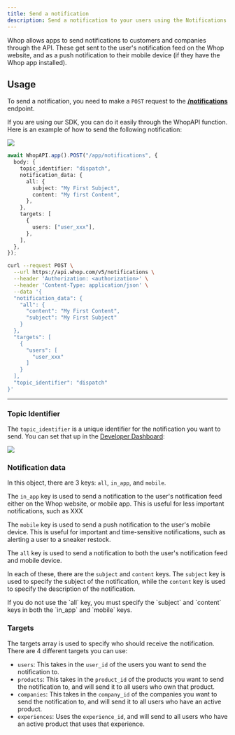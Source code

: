 ```yaml
---
title: Send a notification
description: Send a notification to your users using the Notifications API.
---
```


Whop allows apps to send notifications to customers and companies through the API. These get sent to the user's notification feed on the Whop website, and as a push notification to their mobile device (if they have the Whop app installed).

## Usage

To send a notification, you need to make a `POST` request to the [**/notifications**](/api-reference/v5/apps/notifications/send) endpoint.

If you are using our SDK, you can do it easily through the WhopAPI function. Here is an example of how to send the following notification:

<Frame caption="Notification feed on whop.com">
  <img src="https://imgur.com/KguZJMH.png" />
</Frame>

<br />

<CodeGroup>

```typescript SDK
await WhopAPI.app().POST("/app/notifications", {
  body: {
    topic_identifier: "dispatch",
    notification_data: {
      all: {
        subject: "My First Subject",
        content: "My first Content",
      },
    },
    targets: [
      {
        users: ["user_xxx"],
      },
    ],
  },
});
```

```bash cURL
curl --request POST \
  --url https://api.whop.com/v5/notifications \
  --header 'Authorization: <authorization>' \
  --header 'Content-Type: application/json' \
  --data '{
  "notification_data": {
    "all": {
      "content": "My First Content",
      "subject": "My First Subject"
    }
  },
  "targets": [
    {
      "users": [
        "user_xxx"
      ]
    }
  ],
  "topic_identifier": "dispatch"
}'
```

</CodeGroup>

---

### Topic Identifier

The `topic_identifier` is a unique identifier for the notification you want to send. You can set that up in the [Developer Dashboard](https://whop.com/dev):

<Frame>
  <img src="https://imgur.com/fwMNrZM.gif" />
</Frame>

### Notification data

In this object, there are 3 keys: `all`, `in_app`, and `mobile`.

The `in_app` key is used to send a notification to the user's notification feed either on the Whop website, or mobile app. This is useful for less important notifications, such as XXX

The `mobile` key is used to send a push notification to the user's mobile device. This is useful for important and time-sensitive notifications, such as alerting a user to a sneaker restock.

The `all` key is used to send a notification to both the user's notification feed and mobile device.

In each of these, there are the `subject` and `content` keys. The `subject` key is used to specify the subject of the notification, while the `content` key is used to specify the description of the notification.

<Note>
  If you do not use the `all` key, you must specify the `subject` and `content`
  keys in both the `in_app` and `mobile` keys.
</Note>

### Targets

The targets array is used to specify who should receive the notification. There are 4 different targets you can use:

- `users`: This takes in the `user_id` of the users you want to send the notification to.
- `products`: This takes in the `product_id` of the products you want to send the notification to, and will send it to all users who own that product.
- `companies`: This takes in the `company_id` of the companies you want to send the notification to, and will send it to all users who have an active product.
- `experiences`: Uses the `experience_id`, and will send to all users who have an active product that uses that experience.
